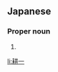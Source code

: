 ==Japanese==
{{ja-kanjitab|こう|いち}}

===Proper noun===
{{ja-pos|こういち|proper}}

# {{given name|male|lang=ja|sort=こういち}}

[[li:耕一]]